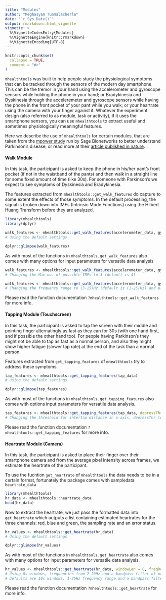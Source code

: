 ```yaml
---
title: "Modules"
author: "Meghasyam Tummalacherla"
date: "`r Sys.Date()`"
output: rmarkdown::html_vignette
vignette: >
  %\VignetteIndexEntry{Modules}
  %\VignetteEngine{knitr::rmarkdown}
  %\VignetteEncoding{UTF-8}
---
```

  
```r
knitr::opts_chunk$set(
  collapse = TRUE,
  comment = "#>"
)
```

`mhealthtools` was built to help people study the physiological symptoms that can be tracked through the sensors of the modern day smartphone. This can be the tremor in your hand using the accelerometer and gyroscope sensors while holding the phone in your hand; or Bradykinesia and Dyskinesia through the acceleremeter and gyroscope sensors while having the phone in the front pocket of your pant while you walk; or your heartrate using the camera with your finger against it. Whatever the experiment design (also referred to as module, task or activity), if it uses the smartphone sensors, you can use `mhealthtools` to extract useful and sometimes physiologically meaningful features.


Here we describe the use of `mhealthtools` for certain modules, that are taken from the [mpower study](https://parkinsonmpower.org/) run by Sage Bionetworks to better understand Parkinson's disease, or read more at their [article published in nature](https://www.nature.com/articles/sdata201611).

#### Walk Module

In this task, the participant is asked to keep the phone in his/her pant's front pocket (if not in the waistband of the pants) and then walk in a straight line for some fixed amount of time (like 30s). For someone with Parkinson's we expect to see symptoms of Dyskinesia and Bradykinesia. 

The features extracted from `mhealthtools::get_walk_features` do capture to some extent the effects of those symptoms. In the default processing, the signal is broken down into IMFs (Intrinsic Mode Functions) using the Hilbert Huang Transform before they are analyzed.

```r
library(mhealthtools)
library(dplyr)
```

```r
walk_features <- mhealthtools::get_walk_features(accelerometer_data, gyroscope_data)
# Using the default settings

dplyr::glimpse(walk_features)
```

As with most of the functions in `mhealthtools`, `get_walk_features` also comes with many options for input parameters for versatile data analysis

```r
walk_features <- mhealthtools::get_walk_features(accelerometer_data, gyroscope_data, max_imf = 3)
# Changing the Max no. of possible IMFs to 3 (default is 4)
```

```r
walk_features <- mhealthtools::get_walk_features(accelerometer_data, gyroscope_data, frequency_range = c(3,15), gravity_data = gravity_data)
# Changing the frequency range to (3-15)Hz (default is (1-25)Hz) and also giving in a gravity data to tag outlier windows (i,e windows which might be outliers based on the change in gravity value)
```

Please read the function documentation `?mhealthtools::get_walk_features` for more info.

#### Tapping Module (Touchscreen)

In this task, the participant is asked to tap the screen with their middle and pointing finger alternatingly as fast as they can for 30s (with one hand first, and if possible the other hand too). For people having Parkinson's they might not be able to tap as fast as a normal person, and also they might show higher fatigue (slower tap rate) at the end of the task than a normal person.

Features extracted from `get_tapping_features` of `mhealthtools` try to address these symptoms.

```r
tap_features <- mhealthtools::get_tapping_features(tap_data)
# Using the default settings

dplyr::glimpse(tap_features)
```

As with most of the functions in `mhealthtools`, `get_tapping_features` also comes with options input parameters for versatile data analysis. 

```r
tap_features <- mhealthtools::get_tapping_features(tap_data, depressThr = 10)
# Changing the threshold for intertap distance in x-axis, depressThr to 10 (default is 20)
```

Please read the function documentation `?mhealthtools::get_tapping_features` for more info.

####  Heartrate Module (Camera)

In this task, the participant is asked to place their finger over their smartphone camera and from the average pixel intensity across frames, we estimate the heartrate of the participant. 

To use the fucntion `get_heartrate` of `mhealthtools` the data needs to be in a certain format, fortunately the package comes with sampledata `heartrate_data`

```r
library(mhealthtools)
hr_data <- mhealthtools::heartrate_data
head(hr_data)
```

Now to extract the heartrate, we just pass the formatted data into `get_heartrate` which outputs a list containing estimated heartrates for the three channels: red, blue and green, the sampling rate and an error status.

```r
hr_values <- mhealthtools::get_heartrate(hr_data)
# Using the default settings
```

```r
dplyr::glimpse(hr_values)
```

As with most of the functions in `mhealthtools`, `get_heartrate` also comes with many options for input parameters for versatile data analysis. 


```r
hr_values <- mhealthtools::get_heartrate(hr_data, windowLen = 8, freqRange = c(2,20), bpforder = 64)
# Using 8s windows, frequencies from 2-20Hz and a bandpass filter of order 64
# Defaults are 10s windows, 1-25Hz frequency range and a bandpass filter of order 128
```

Please read the function documentation `?mhealthtools::get_heartrate` for more info.


